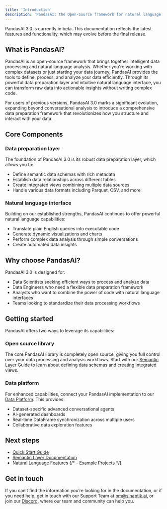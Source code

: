 ```yaml
---
title: 'Introduction'
description: 'PandasAI: the Open-Source framework for natural language data processing and analysis'
---
```


<Note title="Beta Notice">
PandasAI 3.0 is currently in beta. This documentation reflects the latest features and functionality, which may evolve before the final release.
</Note>

## What is PandasAI?

PandasAI is an open-source framework that brings together intelligent data processing and natural language analysis. Whether you're working with complex datasets or just starting your data journey, PandasAI provides the tools to define, process, and analyze your data efficiently. Through its powerful data preparation layer and intuitive natural language interface, you can transform raw data into actionable insights without writing complex code.

For users of previous versions, PandasAI 3.0 marks a significant evolution, expanding beyond conversational analysis to introduce a comprehensive data preparation framework that revolutionizes how you structure and interact with your data.

## Core Components

### Data preparation layer
The foundation of PandasAI 3.0 is its robust data preparation layer, which allows you to:
- Define semantic data schemas with rich metadata
- Establish data relationships across different tables
- Create integrated views combining multiple data sources
- Handle various data formats including Parquet, CSV, and more

### Natural language interface
Building on our established strengths, PandasAI continues to offer powerful natural language capabilities:
- Translate plain English queries into executable code
- Generate dynamic visualizations and charts
- Perform complex data analysis through simple conversations
- Create automated data insights

## Why choose PandasAI?

PandasAI 3.0 is designed for:
- Data Scientists seeking efficient ways to process and analyze data
- Data Engineers who need a flexible data preparation framework
- Analysts who want to combine the power of code with natural language interfaces
- Teams looking to standardize their data processing workflows

## Getting started

PandasAI offers two ways to leverage its capabilities:

### Open source library
The core PandasAI library is completely open source, giving you full control over your data processing and analysis workflows. Start with our [Semantic Layer Guide](/v3/semantic-layer) to learn about defining data schemas and creating integrated views.

### Data platform
For enhanced capabilities, connect your PandasAI implementation to our [Data Platform](/v3/ai-dashboards). This provides:
- Dataset-specific advanced conversational agents
- AI-generated dashboards
- Real-time DataFrame synchronization across multiple users
- Collaborative data exploration features

## Next steps

- [Quick Start Guide](/v3/getting-started)
- [Semantic Layer Documentation](/v3/semantic-layer)
- [Natural Language Features](/v3/overview-nl)
{/* - [Example Projects](/v3/examples) */}

## Get in touch

If you can’t find the information you’re looking for in the documentation, or if you need help, get in touch with our Support Team at pm@sinaptik.ai, or join our [Discord](https://discord.gg/KYKj9F2FRH), where our team and community can help you.